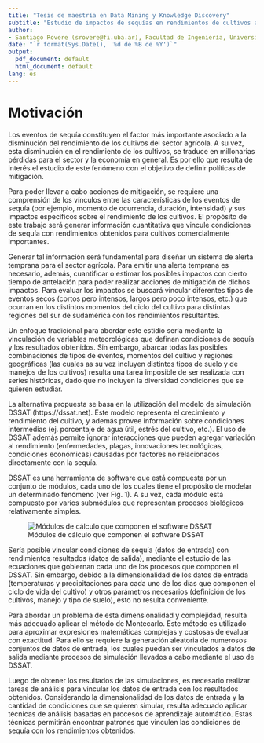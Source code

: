 ```yaml
---
title: "Tesis de maestría en Data Mining y Knowledge Discovery"
subtitle: "Estudio de impactos de sequías en rendimientos de cultivos agrícolas mediante métodos de aprendizaje automático"
author: 
- Santiago Rovere (srovere@fi.uba.ar), Facultad de Ingeniería, Universidad de Buenos Aires
date: "`r format(Sys.Date(), '%d de %B de %Y')`"
output:
  pdf_document: default
  html_document: default
lang: es
---
```


# Motivación

Los eventos de sequía constituyen el factor más importante asociado a la disminución del rendimiento de los cultivos del sector agrícola. A su vez, esta disminución en el rendimiento de los cultivos, se traduce en millonarias pérdidas para el sector y la economía en general. Es por ello que resulta de interés el estudio de este fenómeno con el objetivo de definir políticas de mitigación. 

Para poder llevar a cabo acciones de mitigación, se requiere una comprensión de los vínculos entre las características de los eventos de sequía (por ejemplo, momento de ocurrencia, duración, intensidad) y sus impactos específicos sobre el rendimiento de los cultivos. El propósito de este trabajo será generar información cuantitativa que vincule condiciones de sequía con rendimientos obtenidos para cultivos comercialmente importantes. 

Generar tal información será fundamental para diseñar un sistema de alerta temprana para el sector agrícola. Para emitir una alerta temprana es necesario, además, cuantificar o estimar los posibles impactos con cierto tiempo de antelación para poder realizar acciones de mitigación de dichos impactos. Para evaluar los impactos se buscará vincular diferentes tipos de eventos secos (cortos pero intensos, largos pero poco intensos, etc.) que ocurran en los distintos momentos del ciclo del cultivo para distintas regiones del sur de sudamérica con los rendimientos resultantes. 

Un enfoque tradicional para abordar este estidio sería mediante la vinculación de variables meteorológicas que definan condiciones de sequía y los resultados obtenidos. Sin embargo, abarcar todas las posibles combinaciones de tipos de eventos, momentos del cultivo y regiones geográficas (las cuales as su vez incluyen distintos tipos de suelo y de manejos de los cultivos) resulta una tarea imposible de ser realizada con series históricas, dado que no incluyen la diversidad condiciones que se quieren estudiar. 

La alternativa propuesta se basa en la utilización del modelo de simulación DSSAT (https://dssat.net). Este modelo representa el crecimiento y rendimiento del cultivo, y además provee información sobre condiciones intermedias (ej. porcentaje de agua útil, estrés del cultivo, etc.). El uso de DSSAT además permite ignorar interacciones que pueden agregar variación al rendimiento (enfermedades, plagas, innovaciones tecnológicas, condiciones económicas) causadas por factores no relacionados directamente con la sequía. 

DSSAT es una herramienta de software que está compuesta por un conjunto de módulos, cada uno de los cuales tiene el propósito de modelar un determinado fenómeno (ver Fig. 1). A su vez, cada módulo está compuesto por varios submódulos que representan procesos biológicos relativamente simples.

![Módulos de cálculo que componen el software DSSAT](img/componentes_dssat.jpg)

Sería posible vincular condiciones de sequía (datos de entrada) con rendimientos resultados (datos de salida), mediante el estudio de las ecuaciones que gobiernan cada uno de los procesos que componen el DSSAT. Sin embargo, debido a la dimensionalidad de los datos de entrada (temperaturas y precipitaciones para cada uno de los días que componen el ciclo de vida del cultivo) y otros parámetros necesarios (definición de los cultivos, manejo y tipo de suelo), esto no resulta conveniente.

Para abordar un problema de esta dimensionalidad y complejidad, resulta más adecuado aplicar el método de Montecarlo. Este método  es utilizado para aproximar expresiones matemáticas complejas y costosas de evaluar con exactitud. Para ello se requiere la generación aleatoria de numerosos conjuntos de datos de entrada, los cuales puedan ser vinculados a datos de salida mediante procesos de simulación llevados a cabo mediante el uso de DSSAT.

Luego de obtener los resultados de las simulaciones, es necesario realizar tareas de análisis para vincular los datos de entrada con los resultados obtenidos. Considerando la dimensionalidad de los datos de entrada y la cantidad de condiciones que se quieren simular, resulta adecuado aplicar técnicas de análisis basadas en procesos de aprendizaje automático. Estas técnicas permitirán encontrar patrones que vinculen las condiciones de sequía con los rendimientos obtenidos.